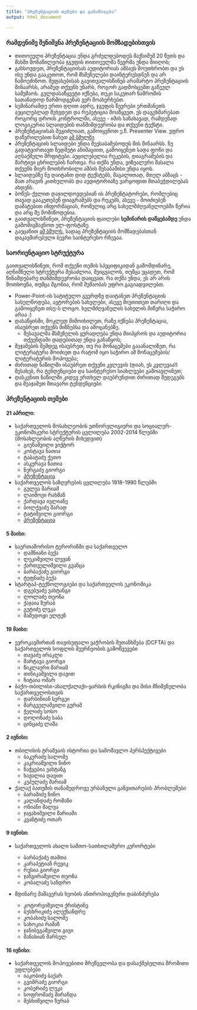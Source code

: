 ```yaml
---
title: "პრეზენტაციის თემები და განაწილება"
output: html_document

---
```

### რამდენიმე შენიშვნა პრეზენტაციის მომზადებისთვის

* თითოეული პრეზენტაცია უნდა გრძელდებოდეს მაქსიმუმ 20 წუთს და მასში მონაწილეობა ჯგუფის თითოეულმა წევრმა უნდა მიიღოს;
*  გახსოვდეთ, პრეზენტაციისას აუდიტორიას ამბავს მოუთხრობთ და ეს ისე უნდა გააკეთოთ, რომ მსმენელები დაინტერესდნენ და არ ჩამოეძინოთ. შეფასებისას გავითვალისწინებ არამარტო პრეზენტაციის შინაარსს, არამედ თქვენს უნარს, როგორ გადმოსცემთ გაწეულ სამუშაოს. გულდასაწყვეტი იქნება, თუკი საკუთარ ნაშრომის სათანადოდ წარმოდგენას ვერ მოახერხებთ.
* სემინარამდე ერთი დღით ადრე, ჯგუფის წევრები ერთმანეთს აუცილებლად შეხვდეთ და რეპეტიცია მოაწყვეთ. ეს დაგეხმარებათ როგორც დროის კონტროლში, ასევე - იმის სანახავად, რამდენად ლოგიკურია სლაიდების თანმიმდევრობა და თქვენი ტექსტი.
* პრეზენტაციისას შეგიძლიათ, გამოიყენოთ ე.წ. Presenter View. უფრო დაწვრილებით ნახეთ [ამ ბმულზე](https://support.office.com/en-us/article/What-is-Presenter-view-98f31265-9630-41a7-a3f1-9b4736928ee3)
* პრეზენტაციის სლაიდები უნდა შეესაბამებოდეს მის შინაარსს. ნუ გადატვირთავთ ზედმეტი ანიმაციით, გამოიყენეთ სადა ფონი და აღსაქმელი შრფიტები. აუცილებელია რუკების, დიაგრამების და მარტივი ცხრილების ჩართვა. რა თქმა უნდა, ვიზუალური მასალა თქვენს მიერ მოთხრობილი ამბის შესაბამისი უნდა იყოს.
* სლაიდებზე ნუ დაიტანთ დიდ ტექსტებს, მაგალითად, მთელ აბზაცს - მათ არავინ კითხულობს და აუდიტორიაზე უარყოფით შთაბეჭდილებას ახდენს.
* ბონუს-ქულით დაჯილდოვდებიან ის პრეზენტატორები, რომლებიც თავად გააკეთებენ დიაგრამებს და რუკებს, ასევე - მოიძიებენ დამატებით ინფორმაციას, რომელიც არც სახელმძღვანელოებში წერია და არც მე მომიწოდებია.
* გაითვალისწინეთ, პრეზენტაციის ფაილები **სემინარის დაწყებამდე** უნდა გამომიგზავნოთ ელ-ფოსტაზე.
* გაეცანით [ამ ბმულს](https://www.kent.ac.uk/careers/presentationskills.htm), სადაც პრეზენტაციის მომზადებასთან დაკავშირებული ბევრი საინტერესო რჩევაა.

### საორიენტაციო სტრუქტურა

გაითვალისწინეთ, რომ თქვენი თემის სპეციფიკიდან გამომდინარე, აღნიშნული სტრუქტურა შესაძლოა, შეიცვალოს, თუმცა ეცადეთ, რომ წინამდებარე თანმიმდევრობა დაიცვათ. რა თქმა უნდა, ეს არ არის მოთხოვნა, თუმცა მგონია, რომ მუშაობას უფრო გაგიადვილებთ.

* Power-Point-ის სატიტულო გვერდზე დაიტანეთ პრეზენტაციის სახელწოდება, ავტორების სახელები, ასევე მიუთითეთ თარიღი და გამოიყენეთ თსუ-ს ლოგო. ხელმძღვანელის სახელის მიწერა საჭირო არაა :)
* დასაწყისში, მოკლედ მიმოიხილეთ, რაზე იქნება პრეზენტაცია, ისაუბრეთ თქვენს მიზნებსა და ამოცანებზე.
	+ შესავალმა მსმენელის ყურადღება უნდა მიიპყროს და აუდიტორია თქვენდამი დადებითად უნდა განაწყოს;
* შეჯამების შემდეგ ისაუბრეთ, თუ რა მონაცემები გააანალიზეთ, რა ლიტერატურა მოიძიეთ და რატომ იყო საჭირო ამ მონაცემების/ლიტერატურის მოპოვება;
* ძირითად ნაწილში ისაუბრეთ თქვენი კვლევის (დიახ, ეს კვლევაა!) შესახებ, რა ტენდენციები და საინტერესო სიახლეები გამოავლინეთ;
* დასკვნით ნაწილში კიდევ ერთხელ დაუბრუნდით ძირითად შედეგებს და შეაჯამეთ მთავარი ტენდენციები


### პრეზენტაციის თემები

#### 21 აპრილი:
* საქართველოს მოსახლეობის ეთნორელიგიური და სოციალურ-ეკონომიკური სტრუქტურის ცვლილება 2002-2014 წლებში (მოსახლეობის აღწერის მიხედვით)
	+ გიუნაშვილი ვიქტორ
	+ კოსტავა ნათია
	+ ტაბატაძე ქეთო
	+ ასკურავა ნათია
	+ ნერგაძე გიორგი
	+ [პრეზენტაცია](https://www.dropbox.com/s/pdw9da32puvqm7h/%E1%83%9E%E1%83%A0%E1%83%94%E1%83%96%E1%83%94%E1%83%9C%E1%83%A2%E1%83%90%E1%83%AA%E1%83%98%E1%83%90-1.pptx?dl=0)

* საქართველოს საზღვრების ცვლილება 1918-1990 წლებში
	+ გულუა მარიამ
	+ ლაიშოვი რახმან
	+ ქარდავა ივლიანე
	+ ბოლქვაძე მარად
	+ ტატიშვილი გიორგი
	+ [პრეზენტაცია](https://www.dropbox.com/s/7n0dwn8q939u0ia/%E1%83%9E%E1%83%A0%E1%83%94%E1%83%96%E1%83%94%E1%83%9C%E1%83%A2%E1%83%90%E1%83%AA%E1%83%98%E1%83%90_%E1%83%AF%E1%83%922.pptx?dl=0)

#### 5 მაისი:	
* საერთაშორისო ტერორიზმი და საქართველო
	+ დაშნიანი ბექა
	+ ლეკიშვილი ლევან
	+ ქართველიშვილი გვანცა
	+ ბარბაქაძე გიორგი
	+ ტეფნაძე ბექა

* სტარტაპ-ტექნოლოგიები და საქართველოს ეკონომიკა
	+ დგებუაძე ვახტანგი
	+ ლოლაძე თეონა
	+ ქაჯაია ზურაბ
	+ გუტიძე ლუკა
	+ მამედოვი ელტუნ

#### 19 მაისი:
* ევროკავშირთან თავისუფალი ვაჭრობის შეთანხმება (DCFTA) და საქართველოს სოფლის მეურნეობის გამოწვევები
	+ თავაძე ირაკლი
	+ შარტავა გიორგი
	+ წიკლაური მარიამ
	+ თინიკაშვილი დავით
	+ ჩიტაია ომარ

* ბაქო-თბილისი-ახალქალაქი-ყარსის რკინიგზა და მისი მნიშვნელობა საქართველოსთვის
	+ დარბინიან სერგეი
	+ მარგველაშვილი გურამ
	+ ჭელიძე სოსო
	+ დოღონაძე საბა
	+ ცინცაძე ლაშა

#### 2 ივნისი:
* თბილისის ტრამვაის ისტორია და სამომავლო პერსპექტივები
	+ ბაკურაძე სალომე
	+ კაკრიაშვილი ნინო
	+ ნაჭყებია ვახტანგ
	+ ხაჟალია დავით
	+ კეპულაძე მარიამ

* ქალაქ ბათუმის თანამედროვე ურბანული განვითარების პრობლემები
	+ ბარამიძე ნინო
	+ კალანდაძე რომანი
	+ ონიანი შალვა
	+ ჯავახიშვილი მარიამი
	+ კვანტიძე ოთარ

#### 9 ივნისი:
* საქართველოს ახალი სამთო-სათხილამურო კურორტები
	+ ბარბაქაძე თამთა
	+ კარაპეტიან რევიკ
	+ რუსია გიორგი
	+ ჯანგირაშვილი თეონა
	+ კობალაძე სანდრო

* მდინარე მაშავერას ხეობის ანთროპოგენური დაბინძურება

	+ კოტორეიშვილი ქრისტინე
	+ ბუსხრიკიძე ალექსანდრე
	+ კობახიძე სალომე
	+ სახოკია რამაზ
	+ ჯანიბეგაშვილი გივი
	+ მანასიან მარსელ

#### 16 ივნისი:
* საქართველოს მოპოვებითი მრეწველობა და დასაქმებულთა შრომითი უფლებები
	+ იაკობიძე ბაქარ
	+ გვიმრაძე გიორგი
	+ კობერიძე ლუკა
	+ სოფრომაძე მირანდა
	+ მესხიშვილი ზურაბ